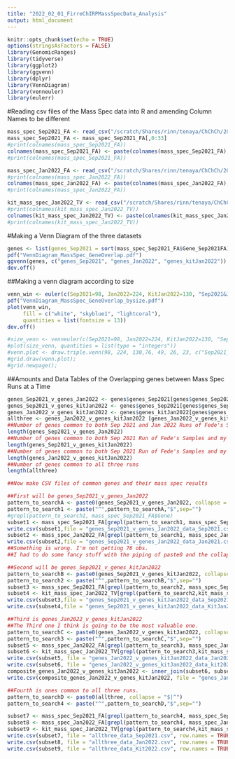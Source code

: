 ```yaml
---
title: "2022_02_01_FirreChIRPMassSpecData_Analysis"
output: html_document
---
```


```r
knitr::opts_chunk$set(echo = TRUE)
options(stringsAsFactors = FALSE)
library(GenomicRanges)
library(tidyverse)
library(ggplot2)
library(ggvenn)
library(dplyr)
library(VennDiagram)
library(venneuler)
library(eulerr)
```

#Reading csv files of the Mass Spec data into R and amending Column Names to be different
```r
mass_spec_Sep2021_FA <- read_csv("/scratch/Shares/rinn/tenaya/ChChCh/2022_02_01_FirreMassSpecData_Analysis/20210921_Fusion_FAriel_combined_protein_spc_FA.csv")
mass_spec_Sep2021_FA <- mass_spec_Sep2021_FA[,0:33]
#print(colnames(mass_spec_Sep2021_FA))
colnames(mass_spec_Sep2021_FA) <- paste(colnames(mass_spec_Sep2021_FA),"Sep2021FA",sep="_")
#print(colnames(mass_spec_Sep2021_FA))

mass_spec_Jan2022_FA <- read_csv("/scratch/Shares/rinn/tenaya/ChChCh/2022_02_01_FirreMassSpecData_Analysis/20220107_SCP_FAriel.csv")
#print(colnames(mass_spec_Jan2022_FA))
colnames(mass_spec_Jan2022_FA) <- paste(colnames(mass_spec_Jan2022_FA),"Jan2022FA",sep="_")
#print(colnames(mass_spec_Jan2022_FA))

kit_mass_spec_Jan2022_TV <- read_csv("/scratch/Shares/rinn/tenaya/ChChCh/2022_02_01_FirreMassSpecData_Analysis/2022_01_31_SCP_TVallery_combined_proteins.csv")
#print(colnames(kit_mass_spec_Jan2022_TV))
colnames(kit_mass_spec_Jan2022_TV) <- paste(colnames(kit_mass_spec_Jan2022_TV),"KitJan2022TV",sep="_")
#print(colnames(kit_mass_spec_Jan2022_TV))

```

#Making a Venn Diagram of the three datasets
```r
genes <- list(genes_Sep2021 = sort(mass_spec_Sep2021_FA$Gene_Sep2021FA), genes_Jan2022 = sort(mass_spec_Jan2022_FA$Gene_Jan2022FA), genes_kitJan2022= sort(kit_mass_spec_Jan2022_TV$Gene_KitJan2022TV))
pdf("VennDiagram_MassSpec_GeneOverlap.pdf")
ggvenn(genes, c("genes_Sep2021", "genes_Jan2022", "genes_kitJan2022"))
dev.off()
```

##Making a venn diagram according to size
```r
venn_win <- euler(c(Sep2021=98, Jan2022=224, KitJan2022=130, "Sep2021&Jan2022"=53, "Sep2021&KitJan2022"=3, "Jan2022&KitJan2022"=26,"Sep2021&Jan2022&KitJan2022"=23), shape = "ellipse")
pdf("VennDiagram_MassSpec_GeneOverlap_bysize.pdf")
plot(venn_win, 
     fill = c("white", "skyblue1", "lightcoral"),
     quantities = list(fontsize = 13))
dev.off()

#size_venn <- venneuler(c(Sep2021=98, Jan2022=224, KitJan2022=130, "Sep2021&Jan2022"=53, "Sep2021&KitJan2022"=3, "Jan2022&KitJan2022"=26 ,"Sep2021&Jan2022&KitJan2022"=23))
#plot(size_venn, quantities = list(type = "integers"))
#venn.plot <- draw.triple.venn(98, 224, 130,76, 49, 26, 23, c("Sep2021_FA", "Jan2022_FA", "KitJan2022_TV"));
#grid.draw(venn.plot);
#grid.newpage();
```



##Amounts and Data Tables of the Overlapping genes between Mass Spec Runs at a Time
```r
genes_Sep2021_v_genes_Jan2022 <- genes$genes_Sep2021[genes$genes_Sep2021 %in% genes$genes_Jan2022]
genes_Sep2021_v_genes_kitJan2022 <- genes$genes_Sep2021[genes$genes_Sep2021 %in% genes$genes_kitJan2022]
genes_Jan2022_v_genes_kitJan2022 <- genes$genes_kitJan2022[genes$genes_kitJan2022 %in% genes$genes_Jan2022]
allthree <- genes_Jan2022_v_genes_kitJan2022 [genes_Jan2022_v_genes_kitJan2022 %in% genes_Sep2021_v_genes_Jan2022]
##Number of genes common to both Sep 2021 and Jan 2022 Runs of Fede's Samples
length(genes_Sep2021_v_genes_Jan2022)
##Number of genes common to both Sep 2021 Run of Fede's Samples and my Kit Sample
length(genes_Sep2021_v_genes_kitJan2022)
##Number of genes common to both Sep 2021 Run of Fede's Samples and my Kit Sample
length(genes_Jan2022_v_genes_kitJan2022)
##Number of genes common to all three runs
length(allthree)

##Now make CSV files of common genes and their mass spec results

##First will be genes_Sep2021_v_genes_Jan2022
pattern_to_searchA <- paste0(genes_Sep2021_v_genes_Jan2022, collapse = "$|^")
pattern_to_search1 <- paste("^",pattern_to_searchA,"$",sep="")
#grepl(pattern_to_search1, mass_spec_Sep2021_FA$Gene)
subset1 <- mass_spec_Sep2021_FA[grepl(pattern_to_search1, mass_spec_Sep2021_FA$Gene_Sep2021FA),]
write.csv(subset1,file = "genes_Sep2021_v_genes_Jan2022_data_Sep2021.csv", row.names=TRUE)
subset2 <- mass_spec_Jan2022_FA[grepl(pattern_to_search1, mass_spec_Jan2022_FA$Gene_Jan2022FA),]
write.csv(subset2,file = "genes_Sep2021_v_genes_Jan2022_data_Jan2021.csv", row.names=TRUE)
##Something is wrong. I'm not getting 76 obs. 
##I had to do some fancy stuff with the piping of paste0 and the collapse part. 

##Second will be genes_Sep2021_v_genes_kitJan2022
pattern_to_searchB <- paste0(genes_Sep2021_v_genes_kitJan2022, collapse = "$|^")
pattern_to_search2 <- paste("^",pattern_to_searchB,"$",sep="")
subset3 <- mass_spec_Sep2021_FA[grepl(pattern_to_search2, mass_spec_Sep2021_FA$Gene_Sep2021FA),]
subset4 <- kit_mass_spec_Jan2022_TV[grepl(pattern_to_search2,kit_mass_spec_Jan2022_TV$Gene_KitJan2022TV),]
write.csv(subset3,file = "genes_Sep2021_v_genes_kitJan2022_data_Sep2021.csv", row.names = TRUE )
write.csv(subset4,file = "genes_Sep2021_v_genes_kitJan2022_data_KitJan2022.csv", row.names = TRUE )

##Third is genes_Jan2022_v_genes_kitJan2022
##The Third one I think is going to be the most valuable one. 
pattern_to_searchC <- paste0(genes_Jan2022_v_genes_kitJan2022, collapse = "$|^")
pattern_to_search3 <- paste("^",pattern_to_searchC,"$",sep="")
subset5 <- mass_spec_Jan2022_FA[grepl(pattern_to_search3, mass_spec_Jan2022_FA$Gene_Jan2022FA),]
subset6 <- kit_mass_spec_Jan2022_TV[grepl(pattern_to_search3,kit_mass_spec_Jan2022_TV$Gene_KitJan2022TV),]
write.csv(subset5, file = "genes_Jan2022_v_genes_kitJan2022_data_Jan2022.csv", row.names=TRUE)
write.csv(subset6, file = "genes_Jan2022_v_genes_kitJan2022_data_kit2022.csv", row.names=TRUE)
composite_genes_Jan2022_v_genes_kitJan2022 <- inner_join(subset6, subset5, by = c("Gene_KitJan2022TV" = "Gene_Jan2022FA"))
write.csv(composite_genes_Jan2022_v_genes_kitJan2022, file = "genes_Jan2022_v_genes_kitJan2022_alldata.csv", row.names=TRUE)

##Fourth is ones common to all three runs.
pattern_to_searchD <- paste0(allthree, collapse = "$|^")
pattern_to_search4 <- paste("^",pattern_to_searchD,"$",sep="")

subset7 <- mass_spec_Sep2021_FA[grepl(pattern_to_search4, mass_spec_Sep2021_FA$Gene_Sep2021FA),]
subset8 <- mass_spec_Jan2022_FA[grepl(pattern_to_search4, mass_spec_Jan2022_FA$Gene_Jan2022FA),]
subset9 <- kit_mass_spec_Jan2022_TV[grepl(pattern_to_search4,kit_mass_spec_Jan2022_TV$Gene_KitJan2022TV),]
write.csv(subset7, file = "allthree_data_Sep2021.csv", row.names = TRUE)
write.csv(subset8, file = "allthree_data_Jan2022.csv", row.names = TRUE)
write.csv(subset9, file = "allthree_data_Kit2022.csv", row.names = TRUE)


```

